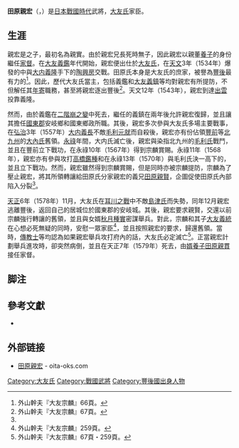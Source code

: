 {{日本武士
|名稱= 田原 親宏
|圖片名稱= 
|圖片大小= 
|圖片說明= 
|時代= [[戰國時代_(日本)|戰國時代]]
|出生日期= 
|出生地點= 
|逝世日期= [[天正_(日本)|天正]]7年9月16日（1579年10月6日）
|逝世地點= 
|假名= {{lang|ja|たわら ちかひろ}}
|羅馬字= Tawara Chikahiro
|幼名= 
|改名= 次郎<br>親實
|别名= 宗龜<br>常陸入道（法名）
|諡号= 
|神号= 
|戒名= 宗龜居士
|洗禮名= 
|墓所= 
|朝廷官位= [[常陸國|常陸]]介
|幕府職位= 
|主君= [[大友宗麟|大友宗麟]]→[[大友義統|大友義統]]
|藩= 
|氏族= [[大友氏|田原氏]]
|父母= 父：{{Link-ja|田原親述|田原親述}}<br>母：佐伯惟勝之女
|養父= {{Link-ja|田原親董|田原親董}}
|養母=
|兄弟= 田原親董
|姐妹= 
|正室= 
|側室= 
|嗣子= 
|嗣女= [[秋月種實|秋月種實]]正室<br>[[田原親貫|田原親貫]]正室
|養子= 田原親貫
|養女= 
}}

'''田原親宏'''（{{jpn|j=田原親宏|hg=たわら ちかひろ|rm=Tawara Chikahiro}}，{{bd|？||1579年|10月6日|catIdx=Tawara Chikahiro}}）是[[日本|日本]][[戰國時代_(日本)|戰國時代]]武將，[[大友氏|大友氏]]家臣。

== 生涯 ==
親宏是{{Link-ja|田原親述|田原親述}}之子，最初名為親實。由於親宏兄長{{Link-ja|田原親董|田原親董}}死時無子，因此親宏以親董[[養子|養子]]的身份繼任[[家督|家督]]。在[[大友義鑑|大友義鑑]]年代開始，親宏便出仕於[[大友氏|大友氏]]，在[[天文_(後奈良天皇)|天文]]3年（1534年）爆發的{{Link-ja|勢場原之戰|勢場ヶ原の戦い}}中與[[大内義隆|大内義隆]]手下的[[陶興房|陶興房]]交戰。田原氏本身是大友氏的庶家，被譽為[[豐後國|豐後]]最有力的{{Link-ja|大身|大身}}<ref>外山幹夫『大友宗麟』66頁。</ref>。因此，歷代大友氏當主，包括義鑑和[[大友宗麟|大友義鎮]]等均對親宏有所提防，不但解任其[[家老|年寄]]職務，甚至將親宏逐出豐後<ref name="p67">外山幹夫『大友宗麟』67頁。</ref>。天文12年（1543年），親宏到達[[出雲國|出雲]]投靠義隆。

然而，由於義鑑在[[二階崩之變|二階崩之變]]中死去，繼任的義鎮在兩年後允許親宏復歸，並且讓其擔任[[國東郡|國東郡]]安岐鄉和國東鄉政所職。其後，親宏多次參與大友氏多場主要戰事，在[[弘治_(日本)|弘治]]3年（1557年）[[大内義長|大内義長]]不敵[[毛利元就|毛利元就]]而自殺後，親宏亦有份佔領[[豐前國|豐前]]等[[北九州|北九州]]的[[大內氏|大內氏]]舊領。[[永祿|永祿]]年間，大内氏滅亡後，親宏與染指北九州的[[毛利氏|毛利氏]]戰鬥，並且在豐前立下戰功，在永祿10年（1567年）得到宗麟賞賜。永祿11年（1568年），親宏亦有參與攻打[[高橋鑑種|高橋鑑種]]和在永祿13年（1570年）與毛利氏決一高下的{{Link-ja|多多良濱之戰 (戰國時代)|多々良浜の戦い (戦国時代)|多多良濱之戰}}，並且立下戰功。然而，親宏雖然得到宗麟賞賜，但是同時亦被宗麟提防，宗麟為了壓止親宏，將其所領轉讓給田原氏分家親宏的義兄[[田原親賢|田原親賢]]，企圖促使田原氏內部陷入分裂<ref name="p67"></ref>。

[[天正_(日本)|天正]]6年（1578年）11月，大友氏在[[耳川之戰|耳川之戰]]中不敵[[島津氏|島津氏]]而失勢，同年12月親宏逃離豐後{{Link-ja|府內 (豐後國)|府内 (豊後国)|府內}}，返回自己的居城位於國東郡的安岐城。其後，親宏要求親賢，交還以前宗麟強行轉讓的舊領，並且與女婿[[秋月種實|秋月種實]]密謀舉兵。對此，宗麟和其子[[大友義統|大友義統]]在心想必死無疑的同時，安慰一眾家臣<ref>外山幹夫『大友宗麟』259頁。</ref>，並且按照親宏的要求，歸還舊領。當時，[[傳教士|傳教士]]等均認為如果親宏舉兵攻打府內的話，大友氏必定滅亡<ref>外山幹夫『大友宗麟』67頁・259頁。</ref>。正當親宏計劃舉兵進攻時，卻突然病倒，並且在天正7年（1579年）死去，由[[婿養子|婿養子]][[田原親貫|田原親貫]]接任家督。

== 脚注 ==
{{reflist}}

== 參考文獻 ==
* {{Cite book|author=外山幹夫|title=大友宗麟|publisher={{Link-ja|吉川弘文館|吉川弘文館}}|date=1975年|isbn=978-4642051392}}

== 外部链接 ==
* [https://web.archive.org/web/20160509202716/http://oita-oks.com/otomo/%e4%ba%ba%e7%89%a9%e4%ba%8b%e5%85%b8/%e7%94%b0%e5%8e%9f%e8%a6%aa%e5%ae%8f 田原親宏] - oita-oks.com

{{DEFAULTSORT:Tawara Chikahiro}}
[[Category:大友氏|Category:大友氏]]
[[Category:戰國武將|Category:戰國武將]]
[[Category:豐後國出身人物|Category:豐後國出身人物]]